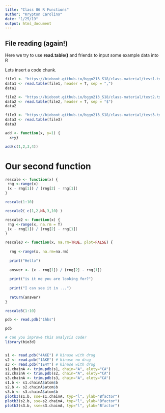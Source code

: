 ```yaml
---
title: "Class 06 R Functions"
author: "Krypton Carolino"
date: "1/25/19"
output: html_document
---
```


## File reading (again!)

Here we try to use **read.table()** and friends to input some example data into R

Lets insert a code chunk.
```r
file1 <- "https://bioboot.github.io/bggn213_S18/class-material/test1.txt"
data1 <- read.table(file1, header = T, sep = ",")
data1
```

```r
file2 <- "https://bioboot.github.io/bggn213_S18/class-material/test2.txt"
data2 <- read.table(file2, header = T, sep = "$")
data2
```

```r
file3 <- "https://bioboot.github.io/bggn213_S18/class-material/test3.txt"
data3 <- read.table(file3)
data3
```

```r
add <- function(x, y=1) {
  x+y}
```

```r
add(c(1,2,3,4))
```

# Our second function
```r
rescale <- function(x) {
 rng <-range(x)
 (x - rng[1]) / (rng[2] - rng[1])
}
```

```r
rescale(1:10)
```

```r
rescale2( c(1,2,NA,3,10) )
```

```r
rescale2 <- function(x) {
 rng <-range(x, na.rm = T)
 (x - rng[1]) / (rng[2] - rng[1])
}
```

```r
rescale3 <- function(x, na.rm=TRUE, plot=FALSE) {
  
  rng <-range(x, na.rm=na.rm)
  
  print("Hello")
  
  answer <- (x - rng[1]) / (rng[2] - rng[1])
  
  print("is it me you are looking for?")
  
  print("I can see it in ...")
  
  return(answer)
}
```

```r
rescale3(1:10)
```

```r
pdb <- read.pdb("1hbs")
```

```r
pdb
```

```r
# Can you improve this analysis code?
library(bio3d)


s1 <- read.pdb("4AKE") # kinase with drug
s2 <- read.pdb("1AKE") # kinase no drug
s3 <- read.pdb("1E4Y") # kinase with drug
s1.chainA <- trim.pdb(s1, chain="A", elety="CA")
s2.chainA <- trim.pdb(s2, chain="A", elety="CA")
s3.chainA <- trim.pdb(s3, chain="A", elety="CA")
s1.b <- s1.chainA$atom$b
s2.b <- s2.chainA$atom$b
s3.b <- s3.chainA$atom$b
plotb3(s1.b, sse=s1.chainA, typ="l", ylab="Bfactor")
plotb3(s2.b, sse=s2.chainA, typ="l", ylab="Bfactor")
plotb3(s3.b, sse=s3.chainA, typ="l", ylab="Bfactor")
```





